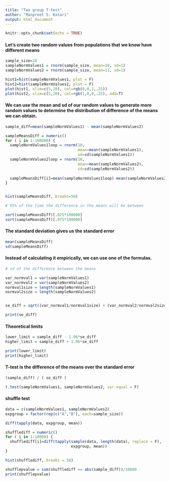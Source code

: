 ---
title: "Two group T-test"
author: "Manpreet S. Katari"
output: html_document
---

```{r setup, include=FALSE}
knitr::opts_chunk$set(echo = TRUE)
```

#### Let's create two random values from populations that we know have different means
```{r}
sample_size=10
sampleNormValues1 = rnorm(sample_size, mean=10, sd=1)
sampleNormValues2 = rnorm(sample_size, mean=11, sd=1)

hist1=hist(sampleNormValues1, plot = F)
hist2=hist(sampleNormValues2, plot = F)
plot(hist1, xlim=c(5,20), col=rgb(0,0,1,.25))
plot(hist2, xlim=c(5,20), col=rgb(1,0,0,.25), add=T)

```


#### We can use the mean and sd of our random values to generate more random values to determine the distribution of difference of the means we can obtain.

```{r}
sample_diff=mean(sampleNormValues1) - mean(sampleNormValues2)

```


```{r}
sampleMeansDiff = numeric()
for ( i in 1:100000) {
  sampleNormValues1loop = rnorm(10, 
                                mean=mean(sampleNormValues1),
                                sd=sd(sampleNormValues1))  
  sampleNormValues2loop = rnorm(10, 
                                mean=mean(sampleNormValues2),
                                sd=sd(sampleNormValues2))
  
  sampleMeansDiff[i]=mean(sampleNormValues1loop)-mean(sampleNormValues2loop)
}


hist(sampleMeansDiff, breaks=50)
```

```{r}
# 95% of the time the difference in the means will be between

sort(sampleMeansDiff)[.025*100000]
sort(sampleMeansDiff)[.975*100000]

```

#### The standard deviation gives us the standard error

```{r}

mean(sampleMeansDiff)
sd(sampleMeansDiff)

```

#### Instead of calculating it empirically, we can use one of the formulas.
```{r}

# sd of the difference between the means

var_normval1 = var(sampleNormValues1)
var_normval2 = var(sampleNormValues2)
normval1size = length(sampleNormValues1)
normval2size = length(sampleNormValues2)


se_diff = sqrt((var_normval1/normval1size) + (var_normval2/normval2size))

print(se_diff)
```

#### Theoretical limits

```{r}
lower_limit = sample_diff - 1.96*se_diff
higher_limit = sample_diff + 1.96*se_diff

print(lower_limit)
print(higher_limit)

```

#### T-test is the difference of the means over the standard error
```{r}
(sample_diff) / ( se_diff )

```

```{r}
t.test(sampleNormValues1, sampleNormValues2, var.equal = F)
```

#### shuffle test

```{r}
data = c(sampleNormValues1, sampleNormValues2)
expgroup = factor(rep(c("A","B"), each=sample_size))

diff(tapply(data, expgroup, mean))

shufflediff = numeric()
for ( i in 1:10000) {
  shufflediff[i]=diff(tapply(sample(data, length(data), replace = F),
                             expgroup, mean))
}

hist(shufflediff, breaks = 50)

shufflepvalue = sum(shufflediff >= abs(sample_diff))/10000
print(shufflepvalue)
```